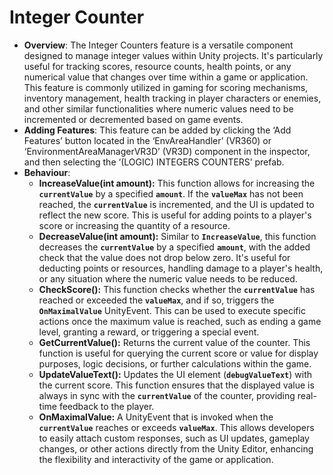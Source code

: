# Integer Counter

- **Overview**: The Integer Counters feature is a versatile component designed to manage integer values within Unity projects. It's particularly useful for tracking scores, resource counts, health points, or any numerical value that changes over time within a game or application. This feature is commonly utilized in gaming for scoring mechanisms, inventory management, health tracking in player characters or enemies, and other similar functionalities where numeric values need to be incremented or decremented based on game events.
- **Adding Features**: This feature can be added by clicking the ‘Add Features’ button located in the ‘EnvAreaHandler’ (VR360) or ‘EnvironmentAreaManagerVR3D’ (VR3D) component in the inspector, and then selecting the ‘(LOGIC) INTEGERS COUNTERS’ prefab.
- **Behaviour**:
    - **IncreaseValue(int amount):** This function allows for increasing the **`currentValue`** by a specified **`amount`**. If the **`valueMax`** has not been reached, the **`currentValue`** is incremented, and the UI is updated to reflect the new score. This is useful for adding points to a player's score or increasing the quantity of a resource.
    - **DecreaseValue(int amount):** Similar to **`IncreaseValue`**, this function decreases the **`currentValue`** by a specified **`amount`**, with the added check that the value does not drop below zero. It's useful for deducting points or resources, handling damage to a player's health, or any situation where the numeric value needs to be reduced.
    - **CheckScore():** This function checks whether the **`currentValue`** has reached or exceeded the **`valueMax`**, and if so, triggers the **`OnMaximalValue`** UnityEvent. This can be used to execute specific actions once the maximum value is reached, such as ending a game level, granting a reward, or triggering a special event.
    - **GetCurrentValue():** Returns the current value of the counter. This function is useful for querying the current score or value for display purposes, logic decisions, or further calculations within the game.
    - **UpdateValueText():** Updates the UI element (**`debugValueText`**) with the current score. This function ensures that the displayed value is always in sync with the **`currentValue`** of the counter, providing real-time feedback to the player.
    - **OnMaximalValue:** A UnityEvent that is invoked when the **`currentValue`** reaches or exceeds **`valueMax`**. This allows developers to easily attach custom responses, such as UI updates, gameplay changes, or other actions directly from the Unity Editor, enhancing the flexibility and interactivity of the game or application.